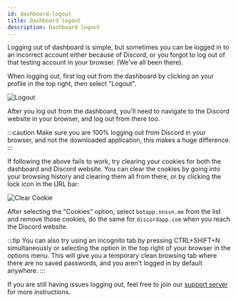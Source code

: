 ```yaml
---
id: dashboard-logout
title: Dashboard logout
description: Dashboard logout
---
```


Logging out of dashboard is simple, but sometimes you can be logged in to an incorrect account either because of Discord, or you forgot to log out of that testing account in your browser. (We've all been there).

When logging out, first log out from the dashboard by clicking on your profile in the top right, then select "Logout".

![Logout](./assets/logout.png)

After you log out from the dashboard, you'll need to navigate to the Discord website in your browser, and log out from there too.

:::caution
Make sure you are 100% logging out from Discord in your browser, and not the downloaded application, this makes a huge difference.
:::

If following the above fails to work, try clearing your cookies for both the dashboard and Discord website.
You can clear the cookies by going into your browsing history and clearing them all from there, or by clicking the lock icon in the URL bar:

![Clear Cookie](./assets/clear-cookie.png)

After selecting the "Cookies" option, select `botapp.nnsvn.me` from the list and remove those cookies, do the same for `discordapp.com` when you reach the Discord website.

:::tip
You can also try using an incognito tab by pressing CTRL+SHIFT+N simultaneously or selecting the option in the top right of your browser in the options menu. This will give you a temporary clean browsing tab where there are no saved passwords, and you aren't logged in by default anywhere.
:::

If you are still having issues logging out, feel free to join our [support server](https://bot.nnsvn.me/discord) for more instructions.
